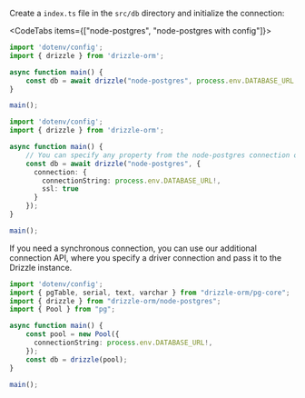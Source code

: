 
Create a `index.ts` file in the `src/db` directory and initialize the connection:

<CodeTabs items={["node-postgres", "node-postgres with config"]}>
```typescript copy
import 'dotenv/config';
import { drizzle } from 'drizzle-orm';

async function main() {
    const db = await drizzle("node-postgres", process.env.DATABASE_URL!);
}

main();
```
```typescript copy
import 'dotenv/config';
import { drizzle } from 'drizzle-orm';

async function main() {
    // You can specify any property from the node-postgres connection options
    const db = await drizzle("node-postgres", { 
      connection: { 
        connectionString: process.env.DATABASE_URL!,
        ssl: true
      }
    });
}

main();
```
</CodeTabs>

If you need a synchronous connection, you can use our additional connection API, 
where you specify a driver connection and pass it to the Drizzle instance.

```typescript copy
import 'dotenv/config';
import { pgTable, serial, text, varchar } from "drizzle-orm/pg-core";
import { drizzle } from "drizzle-orm/node-postgres";
import { Pool } from "pg";

async function main() {
    const pool = new Pool({
      connectionString: process.env.DATABASE_URL!,
    });
    const db = drizzle(pool);
}

main();
```
